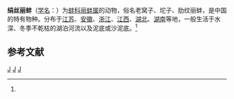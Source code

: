{{Speciesbox
| taxon = Lamprotula fibrosa
| binomial_authority = (Heude, 1877)<ref name='id11281'>{{cite web| url =http://www.bioinfo.cn/db05/BjdwSpecies.php?action=view&id=11281| title =绢丝丽蚌| work =《中国动物物种编目数据库》| publisher =中国科学院微生物研究所| author =中国科学院动物研究所| accessdate =2009-04-28| deadurl =yes| archiveurl =https://web.archive.org/web/20160305055031/http://www.bioinfo.cn/db05/BjdwSpecies.php?action=view&id=11281| archivedate =2016-03-05}}</ref>
}}

'''绢丝丽蚌'''（[[学名|学名]]：{{lang|la|'''''Lamprotula fibrosa'''''}}）为[[蚌科|蚌科]][[丽蚌属|丽蚌属]]的动物，俗名老窝子、坨子、肋纹丽蚌，是中国的特有物种。分布于[[江苏|江苏]]、[[安徽|安徽]]、[[浙江|浙江]]、[[江西|江西]]、[[湖北|湖北]]、[[湖南|湖南]]等地，一般生活于水深、冬季不乾枯的湖泊河流以及泥底或沙泥底。<ref name='id11281'/>

== 参考文献 ==
{{reflist}}

{{taxonbar}}

[[Category:丽蚌属|J]]
[[Category:_1877年描述的动物|J]]
[[Category:中国特有软体动物|J]]